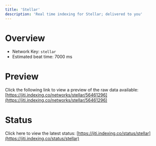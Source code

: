 ```yaml
---
title: 'Stellar'
description: 'Real time indexing for Stellar; delivered to you'
---
```


# Overview
- Network Key: `stellar`
- Estimated beat time: 7000 ms

# Preview
Click the following link to view a preview of the raw data available: [https://jiti.indexing.co/networks/stellar/56461296](https://jiti.indexing.co/networks/stellar/56461296)

# Status
Click here to view the latest status: [https://jiti.indexing.co/status/stellar](https://jiti.indexing.co/status/stellar)
